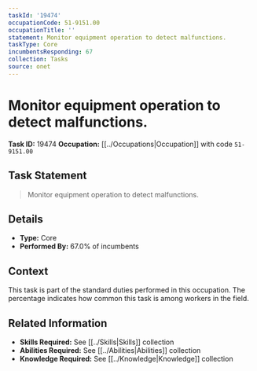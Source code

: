 ```yaml
---
taskId: '19474'
occupationCode: 51-9151.00
occupationTitle: ''
statement: Monitor equipment operation to detect malfunctions.
taskType: Core
incumbentsResponding: 67
collection: Tasks
source: onet
---
```

# Monitor equipment operation to detect malfunctions.

**Task ID:** 19474
**Occupation:** [[../Occupations|Occupation]] with code `51-9151.00`

## Task Statement

> Monitor equipment operation to detect malfunctions.

## Details

- **Type:** Core
- **Performed By:** 67.0% of incumbents

## Context

This task is part of the standard duties performed in this occupation. The percentage indicates how common this task is among workers in the field.

## Related Information

- **Skills Required:** See [[../Skills|Skills]] collection
- **Abilities Required:** See [[../Abilities|Abilities]] collection
- **Knowledge Required:** See [[../Knowledge|Knowledge]] collection
